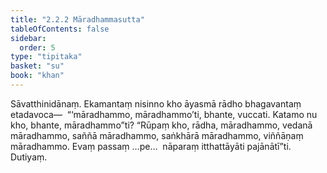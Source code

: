 ```yaml
---
title: "2.2.2 Māradhammasutta"
tableOfContents: false
sidebar:
  order: 5
type: "tipitaka"
basket: "su"
book: "khan"
---
```



<DynamicBreadcrumb />

<Division number="171" book="khan">

<Paragraph number="850" book="khan">
Sāvatthinidānaṃ. Ekamantaṃ nisinno kho āyasmā rādho bhagavantaṃ etadavoca—  “‘māradhammo, māradhammo’ti, bhante, vuccati. Katamo nu kho, bhante, māradhammo”ti? “Rūpaṃ kho, rādha, māradhammo, vedanā māradhammo, saññā māradhammo, saṅkhārā māradhammo, viññāṇaṃ māradhammo. Evaṃ passaṃ …pe…  nāparaṃ itthattāyāti pajānātī”ti.

</Paragraph>
</Division>

<Paragraph number="851" type="center" book="khan">
Dutiyaṃ.
</Paragraph>